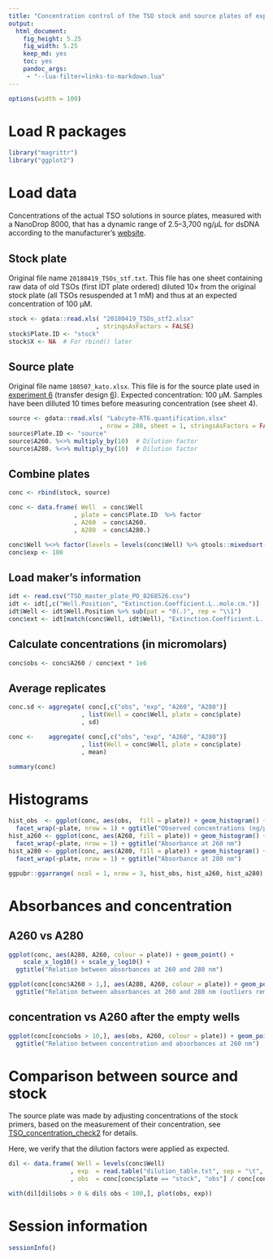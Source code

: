 ```yaml
---
title: "Concentration control of the TSO stock and source plates of exp. 6"
output: 
  html_document: 
    fig_height: 5.25
    fig_width: 5.25
    keep_md: yes
    toc: yes
    pandoc_args:
     - "--lua-filter=links-to-markdown.lua"
---
```


```r
options(width = 100)
```


Load R packages
===============

```r
library("magrittr")
library("ggplot2")
```


Load data
=========

Concentrations of the actual TSO solutions in source plates, measured with
a NanoDrop 8000, that has a dynamic range of 2.5–3,700 ng/μL for dsDNA according
to the manufacturer's [website](https://www.thermofisher.com/jp/en/home/industrial/spectroscopy-elemental-isotope-analysis/molecular-spectroscopy/ultraviolet-visible-visible-spectrophotometry-uv-vis-vis/uv-vis-vis-instruments/nanodrop-microvolume-spectrophotometers/nanodrop-products-guide.html).


Stock plate
-----------

Original file name `20180419_TSOs_stf.txt`.  This file has one sheet containing
raw data of old TSOs (first IDT plate ordered) diluted 10× from the original
stock plate (all TSOs resuspended at 1 mM) and thus at an expected concentration
of 100 μM.

```r
stock <- gdata::read.xls( "20180419_TSOs_stf2.xlsx"
                        , stringsAsFactors = FALSE)
stock$Plate.ID <- "stock"
stock$X <- NA  # For rbind() later
```


Source plate
------------

Original file name `180507_kato.xlsx`.  This file is for the source plate used
in [experiment 6](Labcyte-RT_Data_Analysis_6.md)
(transfer design [6](Labcyte-RT6.md)).  Expected concentration: 100 μM.
Samples have been dilluted 10 times before measuring concentration (see sheet 4).

```r
source <- gdata::read.xls( "Labcyte-RT6.quantification.xlsx"
                         , nrow = 288, sheet = 1, stringsAsFactors = FALSE)
source$Plate.ID <- "source"
source$A260. %<>% multiply_by(10)  # Dilution factor
source$A280. %<>% multiply_by(10)  # Dilution factor
```


Combine plates
--------------

```r
conc <- rbind(stock, source)

conc <- data.frame( Well  = conc$Well      
                  , plate = conc$Plate.ID  %>% factor
                  , A260  = conc$A260.
                  , A280  = conc$A280.)

conc$Well %<>% factor(levels = levels(conc$Well) %>% gtools::mixedsort())
conc$exp <- 100
```


Load maker's information
------------------------

```r
idt <- read.csv("TSO_master_plate_PO_8268526.csv")
idt <- idt[,c("Well.Position", "Extinction.Coefficient.L..mole.cm.")]
idt$Well <- idt$Well.Position %>% sub(pat = "0(.)", rep = "\\1")
conc$ext <- idt[match(conc$Well, idt$Well), "Extinction.Coefficient.L..mole.cm."]
```


Calculate concentrations (in micromolars)
-----------------------------------------

```r
conc$obs <- conc$A260 / conc$ext * 1e6
```


Average replicates
------------------

```r
conc.sd <- aggregate( conc[,c("obs", "exp", "A260", "A280")]
                    , list(Well = conc$Well, plate = conc$plate)
                    , sd)

conc <-    aggregate( conc[,c("obs", "exp", "A260", "A280")]
                    , list(Well = conc$Well, plate = conc$plate)
                    , mean)

summary(conc)
```


Histograms
==========

```r
hist_obs  <- ggplot(conc, aes(obs,  fill = plate)) + geom_histogram() +
  facet_wrap(~plate, nrow = 1) + ggtitle("Observed concentrations (ng/μL)")
hist_a260 <- ggplot(conc, aes(A260, fill = plate)) + geom_histogram() +
  facet_wrap(~plate, nrow = 1) + ggtitle("Absorbance at 260 nm")
hist_a280 <- ggplot(conc, aes(A280, fill = plate)) + geom_histogram() +
  facet_wrap(~plate, nrow = 1) + ggtitle("Absorbance at 280 nm")

ggpubr::ggarrange( ncol = 1, nrow = 3, hist_obs, hist_a260, hist_a280)
```


Absorbances and concentration
=============================

## A260 vs A280

```r
ggplot(conc, aes(A280, A260, colour = plate)) + geom_point() +
    scale_x_log10() + scale_y_log10() +
  ggtitle("Relation between absorbances at 260 and 280 nm")

ggplot(conc[conc$A260 > 1,], aes(A280, A260, colour = plate)) + geom_point() +
  ggtitle("Relation between absorbances at 260 and 280 nm (outliers removed)")
```

## concentration vs A260 after the empty wells

```r
ggplot(conc[conc$obs > 10,], aes(obs, A260, colour = plate)) + geom_point() +
  ggtitle("Relation between concentration and absorbances at 260 nm")
```


Comparison between source and stock
===================================

The source plate was made by adjusting concentrations of the stock primers,
based on the measurement of their concentration, see
[TSO_concentration_check2](TSO_concentration_check2.md) for details.

Here, we verify that the dilution factors were applied as expected.  

```r
dil <- data.frame( Well = levels(conc$Well)
                 , exp  = read.table("dilution_table.txt", sep = "\t", header = TRUE)[,2, drop = T] / 10
                 , obs  = conc[conc$plate == "stock", "obs"] / conc[conc$plate == "source", "obs"])

with(dil[dil$obs > 0 & dil$ obs < 100,], plot(obs, exp))
```


Session information
===================

```r
sessionInfo()
```